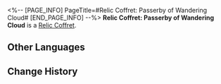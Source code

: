 <%-- [PAGE_INFO]
PageTitle=#Relic Coffret: Passerby of Wandering Cloud#
[END_PAGE_INFO] --%>
{{Item Infobox
|id          = 71000
|image       = Item Relic Coffret- Passerby of Wandering Cloud.png{{subst:void|<!--$UPLOAD:<<SpriteOutput/ItemFigures/71000.png>-<Item Relic Coffret- Passerby of Wandering Cloud.png>-<Item Icons>>-->}}
|type        = Relic Coffret
|invCategory = Valuables
|rarity      = 5
|effect      = 
|description = A device used to collect and restore the Lightdust in the Fragmentum to its original form. Use this to obtain a random 5-star relic from the Passerby of Wandering Cloud set.
}}
{{Description|You never know what's in the box until you open it.<br /><br />''"So it's essentially like buying a lottery ticket?"<br />"At least we don't need to worry about finding a cat that is both dead and alive."''}}
'''Relic Coffret: Passerby of Wandering Cloud''' is a [[Relic Coffret]].

==Other Languages==
{{Other Languages
|en   = Relic Coffret: Passerby of Wandering Cloud
|zhs  = 遗器铸盒：云无留迹的过客
|zht  = 遺器鑄盒：雲無留跡的過客
|ja   = 遺物ボックス：流雲無痕の過客
|ko   = 유물 주조함: 흔적을 남기지 않은 과객
|es   = Cofre de artefactos: Transeúnte de la nube pasajera
|fr   = Coffret à relique&nbsp;: Vagabond foulenuage
|ru   = Сундук с Реликвиями: Скиталец блуждающего облака
|th   = กล่องรีลิกส์: Passerby of Wandering Cloud
|vi   = Hộp Đúc Di Vật: Lãng Khách Âm Thầm
|de   = Reliktkästchen: Wanderer der vorbeiziehenden Wolke
|id   = Relic Coffret: Passerby of Wandering Cloud
|pt   = Cofre de Relíquia: Transeunte da Nuvem Errante
}}

==Change History==
{{Change History|1.0}}